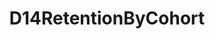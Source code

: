---
title: D14RetentionByCohort
openapi: ../analytics-api.json post /rpc/Analytics/D14RetentionByCohort
---